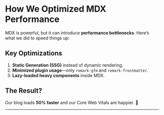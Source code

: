 
# How We Optimized MDX Performance

MDX is powerful, but it can introduce **performance bottlenecks**. Here’s what we did to speed things up:

## Key Optimizations

1. **Static Generation (SSG)** instead of dynamic rendering.
2. **Minimized plugin usage**—only `remark-gfm` and `remark-frontmatter`.
3. **Lazy-loaded heavy components** inside MDX.

## The Result?

Our blog loads **50% faster** and our Core Web Vitals are happier. 🎉

---
